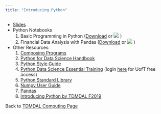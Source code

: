 ```yaml
---
title: "Introducing Python"
---
```


* [Slides](Python_forRBAC.pdf)
* Python Notebooks
    1. Basic Programming in Python (<a href="Basic_Programming_inPython.ipynb" download="Basic_Programming_inPython.ipynb">Download</a> or [![](colab-badge.svg)](https://colab.research.google.com/github/tdmdal/pythonRBAC-workshop/blob/master/Basic_Programming.ipynb) )
    2. Financial Data Analysis with Pandas (<a href="Financial_Data_Analysis_withPandas.ipynb" download="Financial_Data_Analysis_withPandas.ipynb">Download</a> or [![](colab-badge.svg)](https://colab.research.google.com/github/tdmdal/pythonRBAC-workshop/blob/master/Financial_Data_Analysis_inPython.ipynb) )

* Other Resources:   
    1. [Composing Programs](http://composingprograms.com/)
    2. [Python for Data Science Handbook](https://jakevdp.github.io/PythonDataScienceHandbook/)
    3. [Python Style Guide](https://pep8.org/#introduction)
    4. [Python Data Science Essential Training](https://www.lynda.com/Python-tutorials/Python-Data-Science-Essential-Training/520233-2.html) (login [here](http://main.its.utoronto.ca/news/free-access-to-lynda-com-online-courses/) for UofT free access)
    5. [Python Standard Library](https://docs.python.org/3/library/)
    6. [Numpy User Guide](https://www.numpy.org/devdocs/user/index.html)
    7. [Pandas](http://pandas.pydata.org/pandas-docs/stable/index.html)
    8. [Introducing Python by TDMDAL F2019](https://tdmdal.github.io/python-workshop/)
    
Back to [TDMDAL Computing Page](https://tdmdal.github.io/)